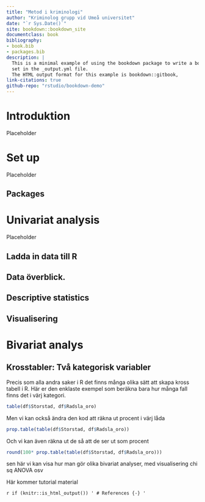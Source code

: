 ```yaml
--- 
title: "Metod i kriminologi"
author: "Kriminolog grupp vid Umeå universitet"
date: "`r Sys.Date()`"
site: bookdown::bookdown_site
documentclass: book
bibliography:
- book.bib
- packages.bib
description: |
  This is a minimal example of using the bookdown package to write a book.
  set in the _output.yml file.
  The HTML output format for this example is bookdown::gitbook,
link-citations: true
github-repo: "rstudio/bookdown-demo"
---
```


# Introduktion 

Placeholder



<!--chapter:end:index.Rmd-->


# Set up

Placeholder


## Packages

<!--chapter:end:01-Set_up.Rmd-->


# Univariat analysis

Placeholder


## Ladda in data till R
## Data överblick. 
## Descriptive statistics
## Visualisering

<!--chapter:end:02-Univariat_Analys.Rmd-->

# Bivariat analys

## Krosstabler: Två kategorisk variabler

Precis som alla andra saker i R det finns många olika sätt att skapa kross tabell i R. Här er den enklaste exempel som beräkna bara hur många fall finns det i värj kategori.

```r
table(df$Storstad, df$Radsla_oro)
```

Men vi kan också ändra den kod att räkna ut procent i värj låda
```r
prop.table(table(df$Storstad, df$Radsla_oro))
```
Och vi kan även räkna ut de så att de ser ut som procent

```r
round(100* prop.table(table(df$Storstad, df$Radsla_oro)))

```

sen här vi kan visa hur man gör olika bivariat analyser, med visualisering chi sq
ANOVA osv

Här kommer tutorial material


<!--chapter:end:03-BiVariat_Analys.Rmd-->

`r if (knitr::is_html_output()) '
# References {-}
'`

<!--chapter:end:07-references.Rmd-->


